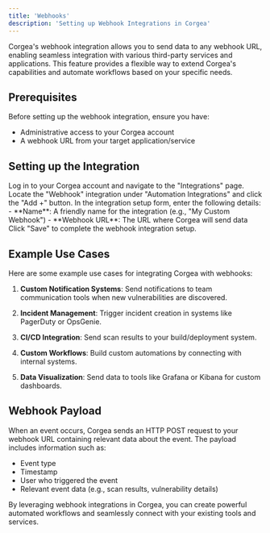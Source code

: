 ```yaml
---
title: 'Webhooks'
description: 'Setting up Webhook Integrations in Corgea'
---
```


Corgea's webhook integration allows you to send data to any webhook URL, enabling seamless integration with various third-party services and applications. This feature provides a flexible way to extend Corgea's capabilities and automate workflows based on your specific needs.

## Prerequisites

Before setting up the webhook integration, ensure you have:

- Administrative access to your Corgea account
- A webhook URL from your target application/service

## Setting up the Integration

<Steps>
  <Step title="Access Integrations Page">
    Log in to your Corgea account and navigate to the "Integrations" page.
  </Step>
  <Step title="Connect Webhook">
    Locate the "Webhook" integration under "Automation Integrations" and click the "Add +" button.
  </Step>
  <Step title="Configure Integration">
    In the integration setup form, enter the following details:
    - **Name**: A friendly name for the integration (e.g., "My Custom Webhook")
    - **Webhook URL**: The URL where Corgea will send data
  </Step>
  <Step title="Save Configuration">
    Click "Save" to complete the webhook integration setup.
  </Step>
</Steps>

## Example Use Cases

Here are some example use cases for integrating Corgea with webhooks:

1. **Custom Notification Systems**: Send notifications to team communication tools when new vulnerabilities are discovered.

2. **Incident Management**: Trigger incident creation in systems like PagerDuty or OpsGenie.

3. **CI/CD Integration**: Send scan results to your build/deployment system.

4. **Custom Workflows**: Build custom automations by connecting with internal systems.

5. **Data Visualization**: Send data to tools like Grafana or Kibana for custom dashboards.

## Webhook Payload

When an event occurs, Corgea sends an HTTP POST request to your webhook URL containing relevant data about the event. The payload includes information such as:

- Event type
- Timestamp
- User who triggered the event
- Relevant event data (e.g., scan results, vulnerability details)

By leveraging webhook integrations in Corgea, you can create powerful automated workflows and seamlessly connect with your existing tools and services.